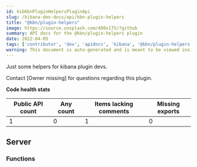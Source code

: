 ```yaml
---
id: kibKbnPluginHelpersPluginApi
slug: /kibana-dev-docs/api/kbn-plugin-helpers
title: "@kbn/plugin-helpers"
image: https://source.unsplash.com/400x175/?github
summary: API docs for the @kbn/plugin-helpers plugin
date: 2022-04-05
tags: ['contributor', 'dev', 'apidocs', 'kibana', '@kbn/plugin-helpers']
warning: This document is auto-generated and is meant to be viewed inside our experimental, new docs system. Reach out in #docs-engineering for more info.
---
```


Just some helpers for kibana plugin devs.

Contact [Owner missing] for questions regarding this plugin.

**Code health stats**

| Public API count  | Any count | Items lacking comments | Missing exports |
|-------------------|-----------|------------------------|-----------------|
| 1 | 0 | 1 | 0 |

## Server

### Functions
<DocDefinitionList data={kbnPluginHelpersObj.server.functions}/>

